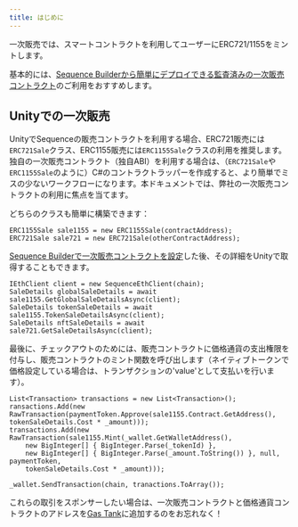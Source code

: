 ```yaml
---
title: はじめに
---
```


一次販売では、スマートコントラクトを利用してユーザーにERC721/1155をミントします。

基本的には、[Sequence Builderから簡単にデプロイできる監査済みの一次販売コントラクト](/solutions/builder/contracts/deploy-primary-sales-contract)のご利用をおすすめします。

## Unityでの一次販売
UnityでSequenceの販売コントラクトを利用する場合、ERC721販売には`ERC721Sale`クラス、ERC1155販売には`ERC1155Sale`クラスの利用を推奨します。独自の一次販売コントラクト（独自ABI）を利用する場合は、（`ERC721Sale`や`ERC1155Sale`のように）C#のコントラクトラッパーを作成すると、より簡単でミスの少ないワークフローになります。本ドキュメントでは、弊社の一次販売コントラクトの利用に焦点を当てます。

どちらのクラスも簡単に構築できます：

```
ERC1155Sale sale1155 = new ERC1155Sale(contractAddress);
ERC721Sale sale721 = new ERC721Sale(otherContractAddress);
```

[Sequence Builderで一次販売コントラクトを設定](/solutions/builder/contracts/deploy-primary-sales-contract)した後、その詳細をUnityで取得することもできます。

```
IEthClient client = new SequenceEthClient(chain);
SaleDetails globalSaleDetails = await sale1155.GetGlobalSaleDetailsAsync(client);
SaleDetails tokenSaleDetails = await sale1155.TokenSaleDetailsAsync(client);
SaleDetails nftSaleDetails = await sale721.GetSaleDetailsAsync(client);
```

最後に、チェックアウトのためには、販売コントラクトに価格通貨の支出権限を付与し、販売コントラクトのミント関数を呼び出します（ネイティブトークンで価格設定している場合は、トランザクションの'value'として支払いを行います）。

```
List<Transaction> transactions = new List<Transaction>();
ransactions.Add(new RawTransaction(paymentToken.Approve(sale1155.Contract.GetAddress(), tokenSaleDetails.Cost * _amount)));
transactions.Add(new RawTransaction(sale1155.Mint(_wallet.GetWalletAddress(),
    new BigInteger[] { BigInteger.Parse(_tokenId) },
    new BigInteger[] { BigInteger.Parse(_amount.ToString()) }, null, paymentToken,
    tokenSaleDetails.Cost * _amount)));

_wallet.SendTransaction(chain, tranactions.ToArray());
```

<Tip>これらの取引をスポンサーしたい場合は、一次販売コントラクトと価格通貨コントラクトのアドレスを[Gas Tank](/solutions/builder/gas-sponsorship)に追加するのをお忘れなく！</Tip>